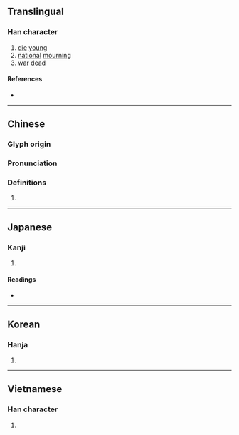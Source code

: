 {{character info/new}}
{{also|殇}}
==Translingual==

===Han character===
{{Han char|rn=78|rad=歹|as=11|sn=15|four=18227|canj=MNOAH|ids=⿰歹𬀷}}

# [[die]] [[young]]
# [[national]] [[mourning]]
# [[war]] [[dead]]

====References====
* {{Han ref|kx=0583.060|dkj=16557|dj=0975.380|hdz=21393.070|uh=6BA4|ud=27556|bh=BCDC|bd=48348}}

----

==Chinese==
{{zh-forms|s=殇}}

===Glyph origin===
{{Han etym}}

===Pronunciation===
{{zh-pron
|m=shāng
|c=soeng1
|h=pfs=
|md=
|mn=siong
|w=
|mc=y
|oc=y
|cat=
}}

===Definitions===
{{zh-hanzi}}

# {{rfdef|lang=zh}}

----

==Japanese==

===Kanji===
{{ja-kanji|grade=|rs=歹11}}

# {{defn|lang=ja|sort=歹11}}

====Readings====
* {{ja-readings|on=[[しょう]] (shō)|kun=[[わかじに]] (wakajini)}}

----

==Korean==

===Hanja===
{{ko-hanja|hangeul=상|eumhun=|rv=sang|mr=sang|y=sang}}

# {{defn|lang=ko|sort=歹11}}

----

==Vietnamese==

===Han character===
{{vi-readings|rs=歹11| hanviet = thương}}

# {{defn|vi|sort=歹11}}

{{cln|vi|Han tu}}
